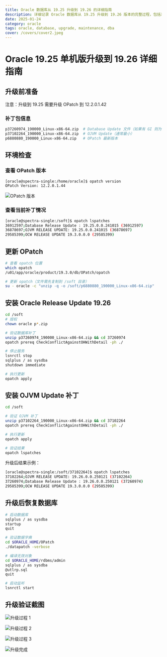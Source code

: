 ```yaml
---
title: Oracle 数据库从 19.25 升级到 19.26 的详细指南
description: 详细记录 Oracle 数据库从 19.25 升级到 19.26 版本的完整过程，包括准备工作、升级步骤和验证方法
date: 2025-01-24
category: oracle
tags: oracle, database, upgrade, maintenance, dba
cover: /covers/cover2.jpeg
---
```


# Oracle 19.25 单机版升级到 19.26 详细指南

## 升级前准备

注意：升级到 19.25 需要升级 OPatch 到 12.2.0.1.42

### 补丁包信息

```bash
p37260974_190000_Linux-x86-64.zip  # Database Update 文件（如果有 GI 则为第二大包）
p37102264_190000_Linux-x86-64.zip  # OJVM Update（通常最小）
p6880880_190000_Linux-x86-64.zip   # OPatch 最新版本
```

## 环境检查

### 查看 OPatch 版本

```bash
[oracle@spectra-single:/home/oracle]$ opatch version
OPatch Version: 12.2.0.1.44
```

![OPatch 版本](https://alist.v2ex.com.cn/d/139pan/images/image-20240805100853525.png)

### 查看当前补丁情况

```bash
[oracle@spectra-single:/soft]$ opatch lspatches
36912597;Database Release Update : 19.25.0.0.241015 (36912597)
36878697;OJVM RELEASE UPDATE: 19.25.0.0.241015 (36878697)
29585399;OCW RELEASE UPDATE 19.3.0.0.0 (29585399)
```

## 更新 OPatch

```bash
# 查看 opatch 位置
which opatch
/u01/app/oracle/product/19.3.0/db/OPatch/opatch

# 更新 opatch（文件需先复制到 /soft 目录）
su - oracle -c "unzip -q -o /soft/p6880880_190000_Linux-x86-64.zip"
```

## 安装 Oracle Release Update 19.26

```bash
cd /soft
# 授权
chown oracle p*.zip

# 验证数据库补丁
unzip p37260974_190000_Linux-x86-64.zip && cd 37260974
opatch prereq CheckConflictAgainstOHWithDetail -ph ./

# 停止服务
lsnrctl stop
sqlplus / as sysdba
shutdown immediate

# 执行更新
opatch apply
```

## 安装 OJVM Update 补丁

```bash
cd /soft

# 验证 OJVM 补丁
unzip p37102264_190000_Linux-x86-64.zip && cd 37102264
opatch prereq CheckConflictAgainstOHWithDetail -ph ./

# 执行更新
opatch apply

# 验证结果
opatch lspatches
```

升级后结果示例：
```bash
[oracle@spectra-single:/soft/37102264]$ opatch lspatches
37102264;OJVM RELEASE UPDATE: 19.26.0.0.250121 (37102264)
37260974;Database Release Update : 19.26.0.0.250121 (37260974)
29585399;OCW RELEASE UPDATE 19.3.0.0.0 (29585399)
```

## 升级后恢复数据库

```bash
# 启动数据库
sqlplus / as sysdba
startup
quit

# 验证数据字典
cd $ORACLE_HOME/OPatch
./datapatch -verbose

# 编译无效对象
cd $ORACLE_HOME/rdbms/admin
sqlplus / as sysdba
@utlrp.sql
quit

# 启动监听
lsnrctl start
```

## 升级验证截图

![升级过程 1](https://alist.v2ex.com.cn/images/2025/01/4a36ae001ea9ce1c6eea834dfe4038c5.png)

![升级过程 2](https://alist.v2ex.com.cn/images/2025/01/ad4317ae6874345e454540e855821e29.png)

![升级过程 3](https://alist.v2ex.com.cn/images/2025/01/6f060d772dc3375b212e9bb74f8ce3f8.png)

![升级完成](https://alist.v2ex.com.cn/images/2025/01/792fa1070277b74b42b7a0e835bbb210.png) 